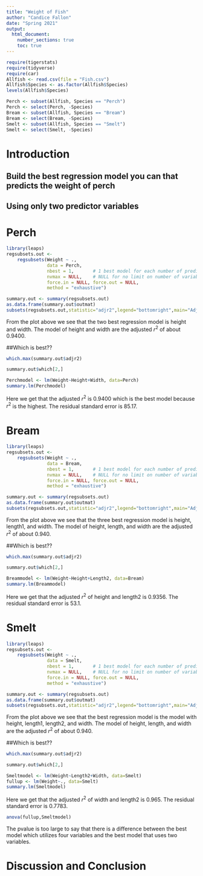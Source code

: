 ```yaml
---
title: "Weight of Fish"
author: "Candice Fallon"
date: "Spring 2021"
output: 
  html_document:
    number_sections: true
    toc: true
---
```



```r
require(tigerstats)
require(tidyverse)
require(car)
Allfish <- read.csv(file = "Fish.csv")
Allfish$Species <- as.factor(Allfish$Species)
levels(Allfish$Species)
```

```r
Perch <- subset(Allfish, Species == "Perch")
Perch <- select(Perch, -Species)
Bream <- subset(Allfish, Species == "Bream")
Bream <- select(Bream, -Species)
Smelt <- subset(Allfish, Species == "Smelt")
Smelt <- select(Smelt, -Species)
```


# Introduction

<!--In this section you explain what you are trying to show.  Where did the data come from?  What is the research or other question you are trying to answer?!-->

## Build the best regression model you can that predicts the weight of perch
## Using only two predictor variables  


# Perch

```r
library(leaps)
regsubsets.out <-
    regsubsets(Weight ~ .,
               data = Perch,
               nbest = 1,       # 1 best model for each number of predictors
               nvmax = NULL,    # NULL for no limit on number of variables
               force.in = NULL, force.out = NULL,
               method = "exhaustive")

summary.out <- summary(regsubsets.out)
as.data.frame(summary.out$outmat)
subsets(regsubsets.out,statistic="adjr2",legend="bottomright",main="Adjusted R^2")
```
  
From the plot above we see that the two best regression model is height and width. The model of height and width are the adjusted $r^2$ of about 0.9400.
  
##Which is best??  

```r
which.max(summary.out$adjr2)
```
```r
summary.out$which[2,]
```

```r
Perchmodel <- lm(Weight~Height+Width, data=Perch)
summary.lm(Perchmodel)
```

Here we get that the adjusted $r^2$ is 0.9400 which is the best model because $r^2$ is the highest. The residual standard error is 85.17.

# Bream

```r
library(leaps)
regsubsets.out <-
    regsubsets(Weight ~ .,
               data = Bream,
               nbest = 1,       # 1 best model for each number of predictors
               nvmax = NULL,    # NULL for no limit on number of variables
               force.in = NULL, force.out = NULL,
               method = "exhaustive")

summary.out <- summary(regsubsets.out)
as.data.frame(summary.out$outmat)
subsets(regsubsets.out,statistic="adjr2",legend="bottomright",main="Adjusted R^2")
```
  
From the plot above we see that the three best regression model is height, length1, and width. The model of height, length, and width are the adjusted $r^2$ of about 0.940.
  
##Which is best??  

```r
which.max(summary.out$adjr2)
```
```r
summary.out$which[2,]
```

```r
Breammodel <- lm(Weight~Height+Length2, data=Bream)
summary.lm(Breammodel)
```

Here we get that the adjusted $r^2$ of height and length2 is 0.9356. The residual standard error is 53.1.

# Smelt

```r
library(leaps)
regsubsets.out <-
    regsubsets(Weight ~ .,
               data = Smelt,
               nbest = 1,       # 1 best model for each number of predictors
               nvmax = NULL,    # NULL for no limit on number of variables
               force.in = NULL, force.out = NULL,
               method = "exhaustive")

summary.out <- summary(regsubsets.out)
as.data.frame(summary.out$outmat)
subsets(regsubsets.out,statistic="adjr2",legend="bottomright",main="Adjusted R^2")
```
  
From the plot above we see that the best regression model is the model with height, length1, length2, and width. The model of height, length, and width are the adjusted $r^2$ of about 0.940.
  
##Which is best??  

```r
which.max(summary.out$adjr2)
```
```r
summary.out$which[2,]
```

```r
Smeltmodel <- lm(Weight~Length2+Width, data=Smelt)
fullup <- lm(Weight~., data=Smelt)
summary.lm(Smeltmodel)
```

Here we get that the adjusted $r^2$ of width and length2 is 0.965. The residual standard error is 0.7783.

```r
anova(fullup,Smeltmodel)
```

The pvalue is too large to say that there is a difference between the best model which utilizes four variables and the best model that uses two variables.

# Discussion and Conclusion 





